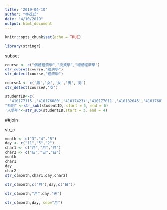 ```yaml
---
title: '2019-04-10'
author: "林茂廷"
date: "4/10/2019"
output: html_document
---
```


```r
knitr::opts_chunk$set(echo = TRUE)
```

```r
library(stringr)
```
subset
```r
course <- c("個體經濟學","投資學","總體經濟學")
str_subset(course,"經濟學")
str_detect(course,"經濟學")
```

```r
courseA <- c('男','女','女','男','男')
str_detect(courseA,'女')
```
```r
studentID<-c(
  '410177115','410176080','410174233','410177011','410182045','410176014')
"系別" <-str_sub(studentID, start = 5, end = 6)
'入學年'<-str_sub(studentID,start = 2, end = 4)

```
##join

str_c
```r
month <- c("3","4","5")
day <- c("11","5","2")
char1 <- c("月","月","月")
char2 <- c("日","日","日")
month
char1
day
char2
str_c(month,char1,day,char2)
```
```r
str_c(month,c("月"),day,c("日"))

str_c(month,"月",day,"天")

str_c(month,day, sep="月")
```



